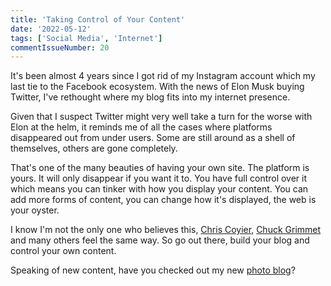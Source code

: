 ```yaml
---
title: 'Taking Control of Your Content'
date: '2022-05-12'
tags: ['Social Media', 'Internet']
commentIssueNumber: 20
---
```


It's been almost 4 years since I got rid of my Instagram account which my last tie to the Facebook ecosystem. With the news of Elon Musk buying Twitter, I've rethought where my blog fits into my internet presence.

Given that I suspect Twitter might very well take a turn for the worse with Elon at the helm, it reminds me of all the cases where platforms disappeared out from under users. Some are still around as a shell of themselves, others are gone completely.

That's one of the many beauties of having your own site. The platform is yours. It will only disappear if you want it to. You have full control over it which means you can tinker with how you display your content. You can add more forms of content, you can change how it's displayed, the web is your oyster.

I know I'm not the only one who believes this, <a href="https://chriscoyier.net/2022/04/29/rss-3/" target="_blank" rel="noreferrer nofollow">Chris Coyier</a>, <a href="https://cagrimmett.com/thoughts/2022/04/26/why-blog/" target="_blank" rel="noreferrer nofollow">Chuck Grimmet</a> and many others feel the same way. So go out there, build your blog and control your own content.

Speaking of new content, have you checked out my new [photo blog](https://kpwags.com/photoblog)?